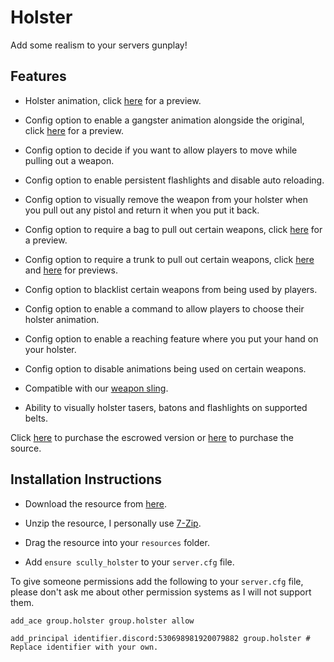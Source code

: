# Holster

Add some realism to your servers gunplay!

## Features

- Holster animation, click [here](https://i.gyazo.com/dc74ad31e7fef9fd63946c2ec40c96f7.gif) for a preview.

- Config option to enable a gangster animation alongside the original, click [here](https://i.gyazo.com/d619a70e7426a94779783f99c370ef09.gif) for a preview.

- Config option to decide if you want to allow players to move while pulling out a weapon.

- Config option to enable persistent flashlights and disable auto reloading.

- Config option to visually remove the weapon from your holster when you pull out any pistol and return it when you put it back.

- Config option to require a bag to pull out certain weapons, click [here](https://i.gyazo.com/b1d8cdb16f3a880c8d228ecb7344ae38.gif) for a preview.

- Config option to require a trunk to pull out certain weapons, click [here](https://i.gyazo.com/db19d3a44bdd751155f2622dfe119485.gif) and [here](https://i.gyazo.com/0c84f73d69ee63dbbe002eee75cc97d0.gif) for previews.

- Config option to blacklist certain weapons from being used by players.

- Config option to enable a command to allow players to choose their holster animation.

- Config option to enable a reaching feature where you put your hand on your holster.

- Config option to disable animations being used on certain weapons.

- Compatible with our [weapon sling](https://forum.cfx.re/t/paid-scully-weapon-sling-v3-synced-with-attachments-tints-and-variants/4842437/61).

- Ability to visually holster tasers, batons and flashlights on supported belts.

Click [here](https://scullys-development.tebex.io/package/5090377) to purchase the escrowed version or [here](https://scullys-development.tebex.io/package/5100075) to purchase the source.

## Installation Instructions

- Download the resource from [here](https://keymaster.fivem.net/asset-grants).

- Unzip the resource, I personally use [7-Zip](https://www.7-zip.org/).

- Drag the resource into your `resources` folder.

- Add `ensure scully_holster` to your `server.cfg` file.

To give someone permissions add the following to your `server.cfg` file, please don't ask me about other permission systems as I will not support them.

```
add_ace group.holster group.holster allow

add_principal identifier.discord:530698981920079882 group.holster # Replace identifier with your own.
```
